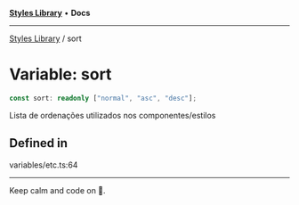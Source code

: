
<Meta title="Libs/Styles/variables/sort" />



[**Styles Library**](/?path=/docs/libs-styles-overview--page) • **Docs**

***

[Styles Library](/?path=/docs/libs-styles-overview--page) / sort

# Variable: sort

```ts
const sort: readonly ["normal", "asc", "desc"];
```

Lista de ordenações utilizados nos componentes/estilos

## Defined in

variables/etc.ts:64


***

Keep calm and code on 🤘.